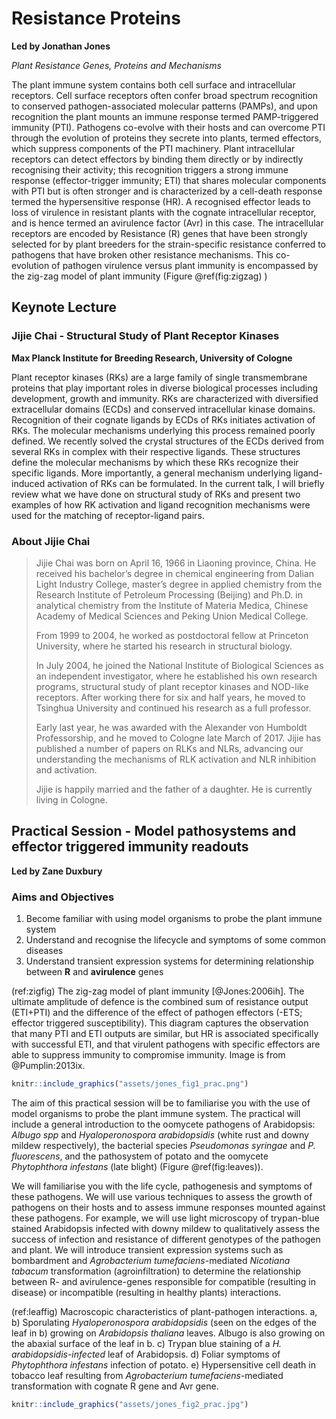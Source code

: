 # Resistance Proteins {-}

**Led by Jonathan Jones**

*Plant Resistance Genes, Proteins and Mechanisms*

The plant immune system contains both cell surface and intracellular receptors. Cell surface receptors often confer broad spectrum recognition to conserved pathogen-associated molecular patterns (PAMPs), and upon recognition the plant mounts an immune response termed PAMP-triggered immunity (PTI). Pathogens co-evolve with their hosts and can overcome PTI through the evolution of proteins they secrete into plants, termed effectors, which suppress components of the PTI machinery. Plant intracellular receptors can detect effectors by binding them directly or by indirectly recognising their activity; this recognition triggers a strong immune response (effector-trigger immunity; ETI) that shares molecular components with PTI but is often stronger and is characterized by a cell-death response termed the hypersensitive response (HR). A recognised effector leads to loss of virulence in resistant plants with the cognate intracellular receptor, and is hence termed an avirulence factor (Avr) in this case. The intracellular receptors are encoded by Resistance (R) genes that have been strongly selected for by plant breeders for the strain-specific resistance conferred to pathogens that have broken other resistance mechanisms. This co-evolution of pathogen virulence versus plant immunity is encompassed by the zig-zag model of plant immunity (Figure \@ref(fig:zigzag) )

## Keynote Lecture {-}

### Jijie Chai - Structural Study of Plant Receptor Kinases {-}
**Max Planck Institute for Breeding Research, University of Cologne**

Plant receptor kinases (RKs) are a large family of single transmembrane proteins that play important roles in diverse biological processes including development, growth and immunity. RKs are characterized with diversified extracellular domains (ECDs) and conserved intracellular kinase domains. Recognition of their cognate ligands by ECDs of RKs initiates activation of RKs. The molecular mechanisms underlying this process remained poorly defined. We recently solved the crystal structures of the ECDs derived from several RKs in complex with their respective ligands. These structures define the molecular mechanisms by which these RKs recognize their specific ligands. More importantly, a general mechanism underlying ligand-induced activation of RKs can be formulated. In the current talk, I will briefly review what we have done on structural study of RKs and present two examples of how RK activation and ligand recognition mechanisms were used for the matching of receptor-ligand pairs.

### About Jijie Chai {-}

> Jijie Chai was born on April 16, 1966 in Liaoning province, China. He received his bachelor's degree in chemical engineering from Dalian Light Industry College, master's degree in applied chemistry from the Research Institute of Petroleum Processing (Beijing) and Ph.D. in analytical chemistry from the Institute of Materia Medica, Chinese Academy of Medical Sciences and Peking Union Medical College.
>
> From 1999 to 2004, he worked as postdoctoral fellow at Princeton University, where he started his research in structural biology.
>
> In July 2004, he joined the National Institute of Biological Sciences as an independent investigator, where he established his own research programs, structural study of plant receptor kinases  and NOD-like receptors. After working there for six and half years, he moved to Tsinghua University and continued his research as a full professor.
>
> Early last year, he was awarded with the Alexander von Humboldt Professorship, and he moved to Cologne late March of 2017. Jijie has published a number of papers on RLKs and NLRs, advancing our understanding the mechanisms of RLK activation and NLR inhibition and activation.
>
> Jijie is happily married and the father of a daughter. He is currently living in Cologne.

## Practical Session - Model pathosystems and effector triggered immunity readouts {-}

**Led by Zane Duxbury**

### Aims and Objectives {-}

1. Become familiar with using model organisms to probe the plant immune system
2. Understand and recognise the lifecycle and symptoms of some common diseases
3. Understand transient expression systems for determining relationship between **R** and **avirulence** genes

(ref:zigfig) The zig-zag model of plant immunity [@Jones:2006ih]. The ultimate amplitude of defence is the combined sum of resistance output (ETI+PTI) and the difference of the effect of pathogen effectors (-ETS; effector triggered susceptibility). This diagram captures the observation that many PTI and ETI outputs are similar, but HR is associated specifically with successful ETI, and that virulent pathogens with specific effectors are able to suppress immunity to compromise immunity. Image is from @Pumplin:2013ix.

```r
knitr::include_graphics("assets/jones_fig1_prac.png")
```

The aim of this practical session will be to familiarise you with the use of model organisms to probe the plant immune system. The practical will include a general introduction to the oomycete pathogens of Arabidopsis: _Albugo spp_ and _Hyaloperonospora arabidopsidis_ (white rust and downy mildew respectively), the bacterial species _Pseudomonas syringae_ and _P. fluorescens_, and the pathosystem of potato and the oomycete _Phytophthora infestans_ (late blight) (Figure \@ref(fig:leaves)).

We will familiarise you with the life cycle, pathogenesis and symptoms of these pathogens. We will use various techniques to assess the growth of pathogens on their hosts and to assess immune responses mounted against these pathogens. For example, we will use light microscopy of trypan-blue stained Arabidopsis infected with downy mildew to qualitatively assess the success of infection and resistance of different genotypes of the pathogen and plant. We will introduce transient expression systems such as bombardment and _Agrobacterium tumefaciens_-mediated _Nicotiana tabacum_ transformation (agroinfiltration) to determine the relationship between R- and avirulence-genes responsible for compatible (resulting in disease) or incompatible (resulting in healthy plants) interactions.

(ref:leaffig) Macroscopic characteristics of plant-pathogen interactions. a, b) Sporulating _Hyaloperonospora arabidopsidis_ (seen on the edges of the leaf in b) growing on _Arabidopsis thaliana_ leaves. Albugo is also growing on the abaxial surface of the leaf in b. c) Trypan blue staining of a _H. arabidopsidis-infected_ leaf of Arabidopsis. d) Foliar symptoms of _Phytophthora infestans_ infection of potato. e) Hypersensitive cell death in tobacco leaf resulting from _Agrobacterium tumefaciens_-mediated transformation with cognate R gene and Avr gene.

```r
knitr::include_graphics("assets/jones_fig2_prac.jpg")
```

